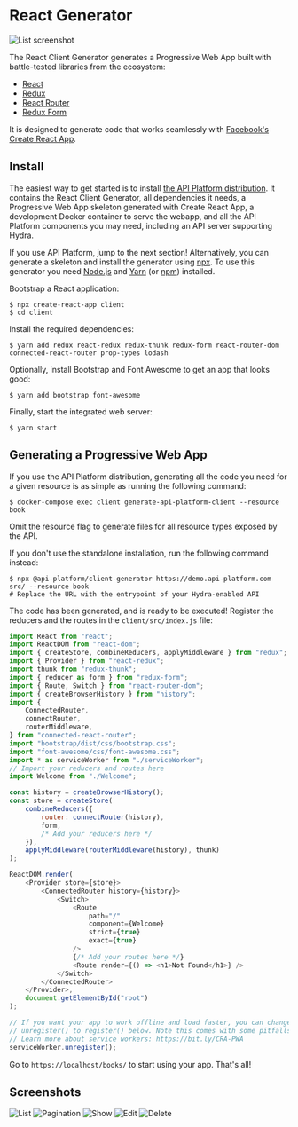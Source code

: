# React Generator

![List screenshot](images/react/client-generator-react-list.png)

The React Client Generator generates a Progressive Web App built with battle-tested libraries from the ecosystem:

-   [React](https://facebook.github.io/react/)
-   [Redux](http://redux.js.org)
-   [React Router](https://reacttraining.com/react-router/)
-   [Redux Form](http://redux-form.com/)

It is designed to generate code that works seamlessly with [Facebook's Create React App](https://create-react-app.dev/).

## Install

The easiest way to get started is to install [the API Platform distribution](../distribution/index.md).
It contains the React Client Generator, all dependencies it needs, a Progressive Web App skeleton generated with Create React App,
a development Docker container to serve the webapp, and all the API Platform components you may need, including an API server
supporting Hydra.

If you use API Platform, jump to the next section!
Alternatively, you can generate a skeleton and install the generator using [npx](https://www.npmjs.com/package/npx).
To use this generator you need [Node.js](https://nodejs.org/) and [Yarn](https://yarnpkg.com/) (or [npm](https://www.npmjs.com/)) installed.

Bootstrap a React application:

    $ npx create-react-app client
    $ cd client

Install the required dependencies:

    $ yarn add redux react-redux redux-thunk redux-form react-router-dom connected-react-router prop-types lodash

Optionally, install Bootstrap and Font Awesome to get an app that looks good:

    $ yarn add bootstrap font-awesome

Finally, start the integrated web server:

    $ yarn start

## Generating a Progressive Web App

If you use the API Platform distribution, generating all the code you need for a given resource is as simple as running the following command:

    $ docker-compose exec client generate-api-platform-client --resource book

Omit the resource flag to generate files for all resource types exposed by the API.

If you don't use the standalone installation, run the following command instead:

    $ npx @api-platform/client-generator https://demo.api-platform.com src/ --resource book
    # Replace the URL with the entrypoint of your Hydra-enabled API

The code has been generated, and is ready to be executed!
Register the reducers and the routes in the `client/src/index.js` file:

```javascript
import React from "react";
import ReactDOM from "react-dom";
import { createStore, combineReducers, applyMiddleware } from "redux";
import { Provider } from "react-redux";
import thunk from "redux-thunk";
import { reducer as form } from "redux-form";
import { Route, Switch } from "react-router-dom";
import { createBrowserHistory } from "history";
import {
    ConnectedRouter,
    connectRouter,
    routerMiddleware,
} from "connected-react-router";
import "bootstrap/dist/css/bootstrap.css";
import "font-awesome/css/font-awesome.css";
import * as serviceWorker from "./serviceWorker";
// Import your reducers and routes here
import Welcome from "./Welcome";

const history = createBrowserHistory();
const store = createStore(
    combineReducers({
        router: connectRouter(history),
        form,
        /* Add your reducers here */
    }),
    applyMiddleware(routerMiddleware(history), thunk)
);

ReactDOM.render(
    <Provider store={store}>
        <ConnectedRouter history={history}>
            <Switch>
                <Route
                    path="/"
                    component={Welcome}
                    strict={true}
                    exact={true}
                />
                {/* Add your routes here */}
                <Route render={() => <h1>Not Found</h1>} />
            </Switch>
        </ConnectedRouter>
    </Provider>,
    document.getElementById("root")
);

// If you want your app to work offline and load faster, you can change
// unregister() to register() below. Note this comes with some pitfalls.
// Learn more about service workers: https://bit.ly/CRA-PWA
serviceWorker.unregister();
```

Go to `https://localhost/books/` to start using your app.
That's all!

## Screenshots

![List](images/react/client-generator-react-list.png)
![Pagination](images/react/client-generator-react-list-pagination.png)
![Show](images/react/client-generator-react-show.png)
![Edit](images/react/client-generator-react-edit.png)
![Delete](images/react/client-generator-react-delete.png)
